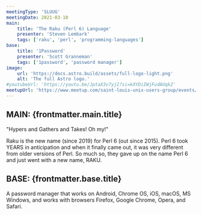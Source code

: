 ```yaml
---
meetingType: 'SLUUG'
meetingDate: 2021-03-10
main:
    title: 'The Raku (Perl 6) Language'
    presenter: 'Steven Lembark'
    tags: ['raku', 'perl', 'programming-languages']
base:
    title: '1Password'
    presenter: 'Scott Granneman'
    tags: ['1password', 'password manager']
image:
    url: 'https://docs.astro.build/assets/full-logo-light.png'
    alt: 'The full Astro logo.'
#youtubeUrl: 'https://youtu.be/JptaX3v7yjI?si=kXYDiIWjFudAUqkZ'
meetupUrl: 'https://www.meetup.com/saint-louis-unix-users-group/events/276192063/'
---
```



## **MAIN:** {frontmatter.main.title}

<MeetingPresenter presenterName={frontmatter.main.presenter} />

"Hypers and Gathers and Takes! Oh my!"

Raku is the new name (since 2019) for Perl 6 (out since 2015). Perl 6 took YEARS in anticipation and when it finally came out, it was very different from older versions of Perl. So much so, they gave up on the name Perl 6 and just went with a new name, RAKU.

<Tags tags={frontmatter.main.tags} />

## **BASE:** {frontmatter.base.title}

<MeetingPresenter presenterName={frontmatter.base.presenter} />

A password manager that works on Android, Chrome OS, iOS, macOS, MS Windows, and works with browsers Firefox, Google Chrome, Opera, and Safari.

<Tags tags={frontmatter.base.tags} />
